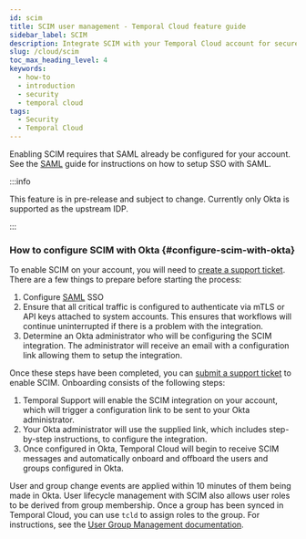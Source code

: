 ```yaml
---
id: scim
title: SCIM user management - Temporal Cloud feature guide
sidebar_label: SCIM
description: Integrate SCIM with your Temporal Cloud account for secure user Management. Connect via Okta for seamless user and group management. Charges apply.
slug: /cloud/scim
toc_max_heading_level: 4
keywords:
  - how-to
  - introduction
  - security
  - temporal cloud
tags:
  - Security
  - Temporal Cloud
---
```


Enabling SCIM requires that SAML already be configured for your account. See the [SAML](/cloud/saml) guide for instructions on
how to setup SSO with SAML.

:::info

This feature is in pre-release and subject to change. Currently only Okta is supported as the upstream IDP.

:::

### How to configure SCIM with Okta {#configure-scim-with-okta}

To enable SCIM on your account, you will need to [create a support ticket](/support#support-ticket). 
There are a few things to prepare before starting the process:

1. Configure [SAML](/cloud/saml) SSO
1. Ensure that all critical traffic is configured to authenticate via mTLS or API keys attached to
system accounts. This ensures that workflows will continue uninterrupted if there is a problem with the integration.
1. Determine an Okta administrator who will be configuring the SCIM integration. The administrator will receive
an email with a configuration link allowing them to setup the integration.

Once these steps have been completed, you can [submit a support ticket](/support#support-ticket) to enable SCIM. Onboarding consists of
the following steps:

1. Temporal Support will enable the SCIM integration on your account, which will trigger a configuration link to
be sent to your Okta administrator.
1. Your Okta administrator will use the supplied link, which includes step-by-step instructions, to configure
the integration.
1. Once configured in Okta, Temporal Cloud will begin to receive SCIM messages and automatically onboard and offboard
the users and groups configured in Okta.

User and group change events are applied within 10 minutes of them being made in Okta. 
User lifecycle management with SCIM also allows user roles to be derived from group membership. 
Once a group has been synced in Temporal Cloud, you can use `tcld` to assign roles to the group. 
For instructions, see the [User Group Management documentation](https://github.com/temporalio/tcld?tab=readme-ov-file#user-group-management).





